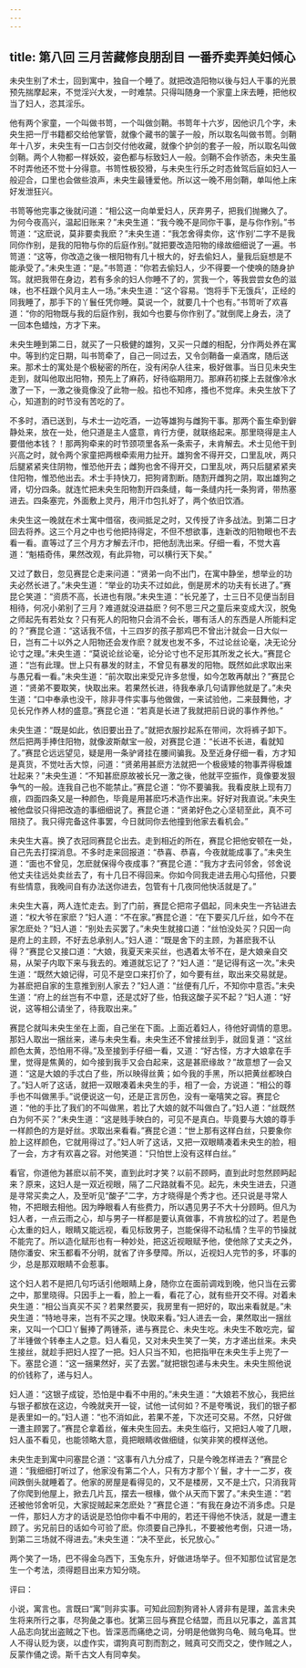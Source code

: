 ```yaml
---
---
---
```

title: 第八回 三月苦藏修良朋刮目 一番乔卖弄美妇倾心
---



未央生别了术士，回到寓中，独自一个睡了。就把改造阳物以後与妇人干事的光景预先揣摩起来，不觉淫兴大发，一时难禁。只得叫随身一个家童上床去睡，把他权当了妇人，恣其淫乐。

他有两个家童，一个叫做书笥，一个叫做剑鞘。书笥年十六岁，因他识几个字，未央生把一厅书籍都交给他掌管，就像个藏书的箧子一般，所以取名叫做书笥。剑鞘年十八岁，未央生有一口古剑交付他收藏，就像个护剑的套子一般，所以取名叫做剑鞘。两个人物都一样妖姣，姿色都与标致妇人一般。剑鞘不会作骄态，未央生虽不时弄他还不觉十分得意。书笥性极狡猾，与未央生行乐之时态耸驾后庭如妇人一般迎合，口里也会做些浪声，未央生最锺爱他。所以这一晚不用剑鞘，单叫他上床好发泄狂兴。

书笥等他完事之後就问道：“相公这一向单爱妇人，厌弃男子，把我们抛撇久了。为何今夜高兴，温起旧账来？”未央生道：“我今晚不是同你干事，是与你作别。”书笥道：“这麽说，莫非要卖我麽？”未央生道：“我怎舍得卖你，这‘作别’二字不是我同你作别，是我的阳物与你的后庭作别。”就把要改造阳物的缘故细细说了一遍。书笥道：“这等，你改造之後一根阳物有几十根大的，好去偷妇人，量我后庭想是不能承受了。”未央生道：“是。”书笥道：“你若去偷妇人，少不得要一个使唤的随身护驾。就把我带在身边，若有多余的妇人你睡不了的，赏我一个，等我尝尝女色的滋味，也不枉跟个风月主人一场。”未央生道：“这个容易。‘饱将手下无饿兵’，正经的同我睡了，那手下的丫鬟任凭你睡。莫说一个，就要几十个也有。”书笥听了欢喜道：“你的阳物既与我的后庭作别，我如今也要与你作别了。”就倒爬上身去，浇了一回本色蜡烛，方才下来。

未央生睡到第二日，就买了一只极健的雄狗，又买一只雌的相配，分作两处养在寓中。等到约定日期，叫书笥牵了，自己一同过去，又令剑鞘备一桌酒席，随后送来。那术士的寓处是个极秘密的所在，没有闲杂人往来，极好做事。当日见未央生走到，就叫他取出阳物，预先上了麻药，好待临期用刀。那麻药初搽上去就像冷水激了一下，一激之後竟像没了此物一般。掐也不知疼，搔也不觉痒。未央生放下了心，知道割的时节没有苦吃的了。

不多时，酒已送到，与术士一边吃酒，一边等雄狗与雌狗干事。那两个畜生牵到僻静处来，放在一处，他只道是主人盛意，肯行方便，就联络起来。那里晓得是主人要借他本钱？！那两狗牵来的时节颈项里各系一条索子，未肯解去。术士见他干到兴高之时，就令两个家童把两根牵索用力扯开。雄狗舍不得开交，口里乱吠，两只后腿紧紧夹住阴物，惟恐他开去；雌狗也舍不得开交，口里乱吠，两只后腿紧紧夹住阳物，惟恐他出去。术士手持快刀，把狗肾割断。随割开雌狗之阴，取出雄狗之肾，切分四条。就连忙把未央生阳物割开四条缝，每一条缝内托一条狗肾，带热塞进去。四条塞完，外面敷上灵丹，用汗巾包扎好了，两个依旧饮酒。

未央生这一晚就在术士寓中借宿，夜间抵足之时，又传授了许多战法。到第二日才回去将养。这三个月之中也亏他把持得定，不但不想欲事，连新改的阳物眼也不去看一看。直等过了三个月方才解去汗巾，把他刮洗出来。仔细一看，不觉大喜道：“魁梧奇伟，果然改观，有此异物，可以横行天下矣。”

又过了数日，忽见赛昆仑走来问道：“贤弟一向不出门，在寓中静坐，想举业的功夫必然长进了。”未央生道：“举业的功夫不过如此，倒是房术的功夫有长进了。”赛昆仑笑道：“资质不高，长进也有限。”未央生道：“长兄差了，士三日不见便当刮目相待，何况小弟别了三月？难道就没进益麽？何不思三尺之童后来变成大汉，脱兔之师起先有若处女？只有死人的阳物只会消不会长，哪有活人的东西是人所能料定的？”赛昆仑道：“这话我不信，十三四岁的孩子那鸡巴不曾出汁就会一日大似一日，岂有二十以外之人阳物还会发作麽？就发也发不多，不过论丝论毫，决无论分论寸之理。”未央生道：“莫说论丝论毫，论分论寸也不足形其所发之长大。”赛昆仑道：“岂有此理。世上只有暴发的财主，不曾见有暴发的阳物。既然如此求取出来与愚兄看一看。”未央生道：“前次取出来受兄许多怠慢，如今怎敢再献出？”赛昆仑道：“贤弟不要取笑，快取出来。若果然长进，待我奉承几句请罪他就是了。”未央生道：“口中奉承也没干，除非寻件实事与他做做，一来试验他，二来鼓舞他，才见长兄作养人材的盛意。”赛昆仑道：“若真是长进了我就把前日说的事作养他。”

未央生道：“既是如此，依旧要出丑了。”就把衣服抄起系在带间，次将裤子卸下。然后把两手捧住阳物，就像波斯献宝一般，对赛昆仑道：“长进不长进，看就知了。”赛昆仑远远望见，疑是用一条驴肾挂在腰间骗我。及至近身仔细一看，方才知是真货，不觉吐舌大惊，问道：“贤弟用甚麽方法就把一个极疲矮的物事弄得极雄壮起来？”未央生道：“不知甚麽原故被长兄一激之後，他就平空振作，竟像要发狠争气的一般。连我自己也不能禁止。”赛昆仑道：“你不要骗我。我看皮肤上现有刀痕，四面四条又是一种颜色，毕竟是用甚麽巧术造作出来。好好对我直说。”未央生被他盘驳只得把改造的事细细说了。赛昆仑道：“贤弟好色之心坚韧至此，真不可阻挠了。我只得完备这件事罢，今日就同你去他撞到他家去看机会。”

未央生大喜。换了衣冠同赛昆仑出去。走到相近的所在，赛昆仑把他安顿在一处，自己先去打探消息。不多时走来回报道：“恭喜、恭喜，今夜就能成事了。”未央生道：“面也不曾见，怎麽就保得今夜成事？”赛昆仑道：“我方才去问邻舍，邻舍说他丈夫往远处卖丝去了，有十几日不得回来。你如今同我走进去用心勾搭他，只要有些情意，我晚间自有办法送你进去，包管有十几夜同他快活就是了。”

未央生大喜，两人连忙走去。到了门前，赛昆仑把帘子倡起，同未央生一齐钻进去道：“权大爷在家麽？”妇人道：“不在家。”赛昆仑道：“在下要买几斤丝，如今不在家怎麽处？”妇人道：“别处去买罢了。”未央生就接口道：“丝怕没处买？只因一向是府上的主顾，不好去总承别人。”妇人道：“既是舍下的主顾，为甚麽我不认得？”赛昆仑又接口道：“大娘，我夏天来买丝，也遇着太爷不在，是大娘亲自交易，从架子内取下来与我去的。难道就忘记了？”妇人道：“是记得有这一次。”未央生道：“既然大娘记得，可见不是空口来打价了，如今要有丝，取出来交易就是。为甚麽把自家的生意推到别人家去？”妇人道：“丝便有几斤，不知你中意否。”未央生道：“府上的丝岂有不中意，还是忒好了些，怕我这酸子买不起？”妇人道：“好说，这等相公请坐了，待我取出来。”

赛昆仑就叫未央生坐在上面，自己坐在下面。上面近着妇人，待他好调情的意思。那妇人取出一捆丝来，递与未央生看。未央生还不曾接丝到手，就回复道：“这丝颜色太黄，恐怕用不得。”及至接到手仔细一看，又道：“好古怪，方才大娘拿在手里，觉得是焦黄的，如今接到我手又会白起来，这是甚麽缘故？”故意想了一会又道：“这是大娘的手忒白了些，所以映得丝黄；如今我的手黑，所以把黄丝都映白了。”妇人听了这话，就把一双眼凑着未央生的手，相了一会，方说道：“相公的尊手也不叫做黑手。”说便说这一句，还是正言厉色，没有一毫嘻笑之容。赛昆仑道：“他的手比了我们的不叫做黑，若比了大娘的就不叫做白了。”妇人道：“丝既然白为何不买？”未央生道：“这是贱手映白的，可见不是真白。毕竟要与大娘的尊手一样颜色的方是好丝。求取出来看看。”赛昆仑道：“世上那有这样白丝，只要象你脸上这样颜色，它就用得过了。”妇人听了这话，又把一双眼睛凑着未央生的脸，相了一会，方才有欢喜之容。对他笑道：“只怕世上没有这样白丝。”

看官，你道他为甚麽以前不笑，直到此时才笑？以前不顾眄，直到此时忽然顾眄起来？原来，这妇人是一双近视眼，隔了二尺路就看不见。起先，未央生进去，只道是寻常买卖之人，及至听见“酸子”二字，方才晓得是个秀才也。还只说是寻常人物，不把眼去相他。因为睁眼看人有些费力，所以遇见男子不大十分顾眄。但凡为妇人者，一点云雨之心，却与男子一样都是要认真做事，不肯放松的过了。若是色心太重的妇人，眼睛又能远视，看见标致男子，岂能保得不动私情？生平的节操就不能完了。所以造化赋形也有一种妙处，把这近视眼赋予他，使他除了丈夫之外，随你潘安、宋玉都看不分明，就省了许多孽障。所以，近视妇人完节的多，坏事的少，总是那双眼睛不会惹事。

这个妇人若不是把几句巧话引他眼睛上身，随你立在面前调戏到晚，他只当在云雾之中，那里晓得。只因手上一看，脸上一看，看花了心，就有些开交不得。对着未央生道：“相公当真买不买？若果然要买，我房里有一把好的，取出来看就是。”未央生道：“特地寻来，岂有不买之理。快取来看。”妇人进去一会，果然取出一捆丝来，又叫一个□□丫鬟捧了两锺茶，递与赛昆仑、未央生吃。未央生不敢吃完，留了半锺做个转奉主人之意。妇人看见，又对未央生笑了一笑，方才递出丝来。未央生接丝，就趁手把妇人捏了一把。妇人只当不知，也把指甲在未央生手上兜了一下。塞昆仑道：“这一捆果然好，买了去罢。”就把银包递与未央生。未央生照他说的价钱称了，递与妇人。

妇人道：“这银子成锭，恐怕是中看不中用的。”未央生道：“大娘若不放心，我把丝与银子都放在这边，今晚就夹开一锭，试他一试何如？不是夸嘴说，我们的银子都是表里如一的。”妇人道：“也不消如此，若果不差，下次还可交易。不然，只好做一遭主顾罢了。”赛昆仑拿着丝，催未央生回去。未央生临行，又把妇人唆了几眼，妇人虽不看见，也能领略大意，竟把眼睛收做细缝，似笑非笑的模样送他。

未央生走到寓中问塞昆仑道：“这事有八九分成了，只是今晚怎样进去？”赛昆仑道：“我细细打听过了，他家没有第二个人，只有方才那个丫鬟，才十一二岁，夜间跌倒头就睡着了。他家的房屋是看得见的，又不是楼房，又不是土穴，只消我背了你爬到他屋上，掀去几片瓦，摆去一根椽，做个从天而下罢了。”未央生道：“若还被他邻舍听见，大家捉贼起来怎麽处？”赛昆仑道：“有我在身边不消多虑。只是一件，那妇人方才的话说是恐怕你中看不中用的，若还干得他不快活，就是一遭主顾了。劣兄前日的话如今可验了麽。你须要自己挣扎，不要被他考倒，只进一场，到第二三场就不得进去。”未央生道：“决不至此，长兄放心。”

两个笑了一场，巴不得金乌西下，玉兔东升，好做进场举子。但不知那位试官是怎生一个考法，须得题目出来方知分晓。

评曰：

小说，寓言也。言既曰“寓”则非实事。可知此回割狗肾补人肾非有是理，盖言未央生将来所行之事，尽狗彘之事也。犹第三回与赛昆仑结盟，而且以兄事之，盖言其人品志向犹出盗贼之下也。皆深恶而痛绝之词，分明是他做狗乌龟、贼乌龟耳。世人不得认贬为褒，以虚作实，谓狗真可割而割之，贼真可交而交之，使作贼之人，反蒙作俑之谤。斯千古文人有同幸矣。